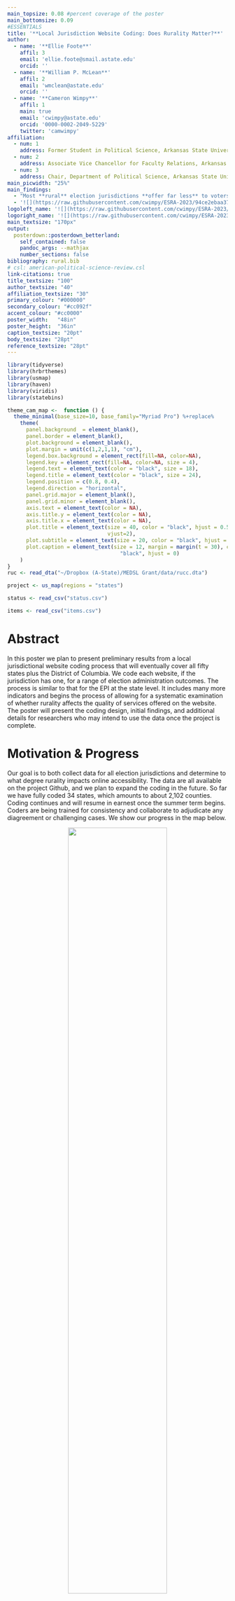 ```yaml
---
main_topsize: 0.08 #percent coverage of the poster
main_bottomsize: 0.09
#ESSENTIALS
title: '**Local Jurisdiction Website Coding: Does Rurality Matter?**'
author:
  - name: '**Ellie Foote**'
    affil: 3
    email: 'ellie.foote@smail.astate.edu'
    orcid: ''
  - name: '**William P. McLean**'
    affil: 2
    email: 'wmclean@astate.edu'
    orcid: ''
  - name: '**Cameron Wimpy**'
    affil: 1
    main: true
    email: 'cwimpy@astate.edu'
    orcid: '0000-0002-2049-5229'
    twitter: 'camwimpy'
affiliation:
  - num: 1
    address: Former Student in Political Science, Arkansas State University
  - num: 2
    address: Associate Vice Chancellor for Faculty Relations, Arkansas State University
  - num: 3
    address: Chair, Department of Political Science, Arkansas State University
main_picwidth: "25%"
main_findings:
  - "Most **rural** election jurisdictions **offer far less** to voters in terms on **online** tools. States and jurisdictions should **priortize** helping them provide more **access and information** to their voters."
  - '![](https://raw.githubusercontent.com/cwimpy/ESRA-2023/94ce2ebaa3776fad6949632e2edd7c16424fc9b3/images/frame.svg){.main_pic}'
logoleft_name: '![](https://raw.githubusercontent.com/cwimpy/ESRA-2023/main/images/ps_astate.png){.main-img-left}'
logoright_name: '![](https://raw.githubusercontent.com/cwimpy/ESRA-2023/main/images/esra-site-banner.png){.main-img-right}'
main_textsize: "170px"  
output: 
  posterdown::posterdown_betterland:
    self_contained: false
    pandoc_args: --mathjax
    number_sections: false
bibliography: rural.bib
# csl: american-political-science-review.csl
link-citations: true
title_textsize: "100"
author_textsize: "40"
affiliation_textsize: "30"
primary_colour: "#000000"
secondary_colour: "#cc092f"
accent_colour: "#cc0000"
poster_width:	"48in"
poster_height:	"36in"
caption_textsize: "20pt"
body_textsize: "28pt"
reference_textsize: "28pt"
---
```


```r
library(tidyverse)
library(hrbrthemes)
library(usmap) 
library(haven)
library(viridis)
library(statebins)

theme_cam_map <-  function () {
  theme_minimal(base_size=10, base_family="Myriad Pro") %+replace%
    theme(
      panel.background  = element_blank(),
      panel.border = element_blank(),
      plot.background = element_blank(),
      plot.margin = unit(c(1,2,1,1), "cm"),
      legend.box.background = element_rect(fill=NA, color=NA),
      legend.key = element_rect(fill=NA, color=NA, size = 4),
      legend.text = element_text(color = "black", size = 18),
      legend.title = element_text(color = "black", size = 24),
      legend.position = c(0.8, 0.4),
      legend.direction = "horizontal",
      panel.grid.major = element_blank(),
      panel.grid.minor = element_blank(),
      axis.text = element_text(color = NA),
      axis.title.y = element_text(color = NA),
      axis.title.x = element_text(color = NA),
      plot.title = element_text(size = 40, color = "black", hjust = 0.5,
                                vjust=2),
      plot.subtitle = element_text(size = 20, color = "black", hjust = 0.5),
      plot.caption = element_text(size = 12, margin = margin(t = 30), color =
                                    "black", hjust = 0)
    )
}
ruc <- read_dta("~/Dropbox (A-State)/MEDSL Grant/data/rucc.dta")

project <- us_map(regions = "states")

status <- read_csv("status.csv")

items <- read_csv("items.csv")
```

# Abstract

In this poster we plan to present preliminary results from a local jurisdictional website coding process that will eventually cover all fifty states plus the District of Columbia. We code each website, if the jurisdiction has one, for a range of election administration outcomes. The process is similar to that for the EPI at the state level. It includes many more indicators and begins the process of allowing for a systematic examination of whether rurality affects the quality of services offered on the website. The poster will present the coding design, initial findings, and additional details for researchers who may intend to use the data once the project is complete.

# Motivation & Progress

Our goal is to both collect data for all election jurisdictions and determine to what degree rurality impacts online accessibility. The data are all available on the project Github, and we plan to expand the coding in the future. So far we have fully coded 34 states, which amounts to about 2,102 counties. Coding continues and will resume in earnest once the summer term begins. Coders are being trained for consistency and collaborate to adjudicate any diagreement or challenging cases. We show our progress in the map below.

<center>
![](status_map.png){width=67%}
</center>

# Defining Rural

There are many definitions of rural and little agreement across disciplines and government agencies on exactly what makes a location rural [@Waldorf:2015]. Given this issue, we fully expect that there may be some disagreement on whether specific counties are urban or rural. For our purposes we are using the Rural-Urbam continuum codes from the USDA ERS [@USDA:2013]. "The 2013 Rural-Urban Continuum Codes form a classification scheme that distinguishes metropolitan counties by the population size of their metro area, and nonmetropolitan counties by degree of urbanization and adjacency to a metro area." Counties are coded on 1-9 scale where one is the most urban and 9 is the most rural. Few reliable scales of rurality exist below the county level. This create particular challenges for election jurisdictions that operate at the sub-county level, but our plan will be to link these to the USDA's Rural-Urban Commuting Area (RUCA) codes [@Cromartie:2008]. The RUC codes are shown in the map below.

```r
p <- plot_usmap(data = ruc, values = "rucc_2013", color = "black",
                regions = "counties") +
  scale_fill_viridis(name="", discrete = F, breaks = c(1,2,3,4,5,6,7,8,9), labels = c("Most Urban","2","3","4","5","6","7","8","Most Rural"), guide = guide_legend(
    direction = "horizontal",
    keyheight = unit(3, units = "mm"),
    keywidth = unit(10 / length(labels), units = "mm"),
    title.position = 'left',
    title.hjust = 0.5,
    label.hjust = 0.5,
    nrow = 1,
    byrow = T,
    reverse = F,
    label.position = "bottom"
  )) + theme_cam_map() +
  theme(legend.position=c(0.46, -.05)) +
  labs(title = "Rural-Urban Continuum Codes", subtitle = "2013 Edition") +
  geom_polygon(data = project,
               aes(x, y, group = group), fill = NA, size = 1, color = "black") # this last bit adds the borders
p
ggsave(filename = "ruc_map.png", plot = p, width = 14, height = 14,
       units = "in", dpi = 600)

p <- ggplot(status, aes(state=state, fill=status)) +
      geom_statebins() +
      # scale_fill_viridis(discrete = T) +
  scale_fill_manual(name = "Status:", values = c("#29b408", "#cc092f")) +
  labs(title = "Current Coding Progress") +
  theme_cam_map() +
  theme(legend.position=c(0.46, -.03))
p

ggsave(filename = "status_map.png", plot = p, width = 14, height = 10,
       units = "in", dpi = 600)


p <- items %>% 
  ggplot(aes(ruc, level)) +
  geom_line(color = "#cc092f", size = 2) +
  facet_grid(vars(item), , switch = "y") +
  scale_x_continuous(breaks = c(1,2,3,4,5,6,7,8,9), labels = c("Most Urban", "2", "3", "4", "5", "6", "7", "8", "Most Rural")) +
  scale_y_continuous(labels = function(x) paste0(x, "%")) +
  labs(x = "Rural-Urban Continuum Code", y = "Percent that Include", title = "Variation in Online Tools Across One Dimension of Rurality", caption = "Note: This includes only the 34 states coded thus far. Results are subject to change.") +
  theme_ipsum() + theme(strip.placement = "outside", plot.title = element_text(size = 32), plot.caption = element_text(size = 18), text = element_text(size=20))
p
ggsave(filename = "items.png", plot = p, width = 13, height = 14,
       units = "in", dpi = 600)


```
<center>
![](ruc_map.png){width=67%}
</center>

# What Are We Learning?

So far it is clear, perhaps unsurprisingly, that as jurisdictions become more rural they offer less to voters in terms on online tools. Sometimes there is significant variation at the state level in terms of centralized support for web hosting and links to state-level resources, but this is far from ubiquitous. This underscores both a lack of support for these types of tools in rural jurisdictions and a distinct election administration experience between urban and rural jurisdictions. It also corroborate what we have learned elsewhere in our project: rural election officials face an uphill battle when it comes to communicating with voters. 

# Example Findings

<center>
![](items.png){width=96%}
</center>

# Acknowledgements

We thank Hye Sun Choi, Garrett Partain, and Kaleb Webb for valuable research assistance on this project. Funding for this project was provided by the MIT Election Data and Science Lab in partnership with the Pew Charitable Trusts. We thank them for their support.


# References
<!-- <div id="refs"></div> -->



<!-- <div style="text-indent: -40px; padding-left: 40px;"> -->

<!-- </div> -->

<!-- pagedown::chrome_print("esra-2023-poster.Rmd") -->
